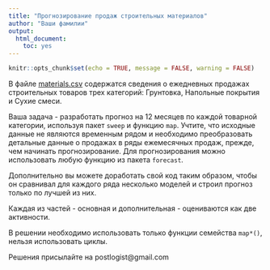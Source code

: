 ```yaml
---
title: "Прогнозирование продаж строительных материалов"
author: "Ваши фамилии"
output: 
  html_document: 
    toc: yes
---
```


```r
knitr::opts_chunk$set(echo = TRUE, message = FALSE, warning = FALSE)
```

В файле [materials.csv](https://raw.githubusercontent.com/postlogist/research-seminar/master/time-series/data/materials.csv) содержатся сведения о ежедневных продажах строительных товаров трех категорий: Грунтовка, Напольные покрытия и Сухие смеси.

Ваша задача - разработать прогноз на 12 месяцев по каждой товарной категории, используя пакет `sweep` и функцию `map`. Учтите, что исходные данные не являются временным рядом и необходимо преобразовать детальные данные о продажах в ряды ежемесячных продаж, прежде, чем начинать прогнозирование. Для прогнозирования можно использовать любую функцию из пакета `forecast`.

Дополнительно вы можете доработать свой код таким образом, чтобы он сравнивал для каждого ряда несколько моделей и строил прогноз только по лучшей из них.

Каждая из частей - основная и дополнительная - оцениваются как две активности. 

В решении необходимо использовать только функции семейства `map*()`, нельзя использовать циклы.

Решения присылайте на postlogist@gmail.com







